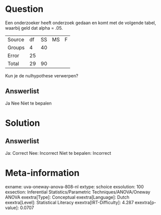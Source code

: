 Question
========

Een onderzoeker heeft onderzoek gedaan en komt met de volgende tabel,
waarbij geld dat alpha = .05.

  -------- ---- ---- ---- ---
  Source   df   SS   MS   F
  Groups   4    40         
  Error    25              
  Total    29   90         
  -------- ---- ---- ---- ---

Kun je de nulhypothese verwerpen?

Answerlist
----------

Ja
Nee
Niet te bepalen

Solution
========

Answerlist
----------

Ja: Correct
Nee: Incorrect
Niet te bepalen: Incorrect

Meta-information
================
exname: uva-oneway-anova-808-nl
extype: schoice
exsolution: 100
exsection: Inferential Statistics/Parametric Techniques/ANOVA/Oneway ANOVA
exextra[Type]: Conceptual
exextra[Language]: Dutch
exextra[Level]: Statistical Literacy
exextra[IRT-Difficulty]: 4.287
exextra[p-value]: 0.0707
